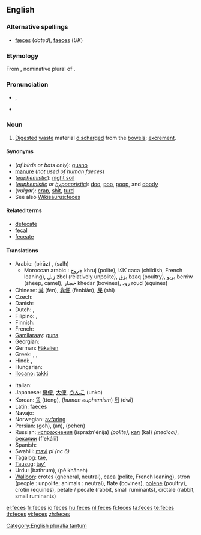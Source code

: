 ==English==
{{wikipedia}}

===Alternative spellings===
* [[fæces]] (''dated''), [[faeces]] (''UK'')

===Etymology===
From {{etyl|la|en}} {{term|faeces|faecēs|lang=la}}, nominative plural of {{term|faex||residue, dregs|lang=la}}.

===Pronunciation===
* {{IPA|/ˈfiːsiːz/}}, {{SAMPA|/"fi:si:z/}}
* {{rhymes|iːsiz}}

===Noun===
{{en-noun|feces}}

# [[digested|Digested]] [[waste]] material [[discharge]]d from the [[bowel]]s; [[excrement]].

====Synonyms====
* (''of birds or bats only''): [[guano]]
* [[manure]] (''not used of human faeces'')
* (''[[euphemistic]]''): [[wikipedia:night soil|night soil]]
* (''[[euphemistic]] or [[hypocoristic]]''): [[doo]], [[poo]], [[poop]], and [[doody]]
* (''vulgar''): [[crap]], [[shit]], [[turd]]
* See also [[Wikisaurus:feces]]

====Related terms====
* [[defecate]]
* [[fecal]]
* [[feceate]]

====Translations====
{{trans-top|digested waste material discharged from the bowels}}
* Arabic: {{Arab|[[براز]]}} (birāz) {{m}}, {{Arab|[[سلح]]}} (salħ) {{m}}
** Moroccan arabic : جروج khruj (polite), كاكا caca (childish, French leaning), زبل zbel (relatively unpolite), بزق bzaq (poultry), بريو  berriw (sheep, camel), خضار khedar (bovines), رود roud (equines)
* Chinese: [[粪]] (fèn), [[粪便]] (fènbiàn), [[屎]] (shǐ)
* Czech: {{t-|cs|stolice|f}}
* Danish: {{t+|da|afføring|c}}
* Dutch: {{t+|nl|faeces|p}}, {{t+|nl|uitwerpselen|n}}
* Filipino: {{tø|fil|tae}},  {{tø|fil|dumi}}
* Finnish: {{t+|fi|uloste}}
* French: {{t+|fr|fèces|f|p}}
* [[Gamilaraay]]: [[guna]]
* Georgian: {{t|ka|ფეკალია|tr=p'ekalia|sc=Geor|xs=Georgian}}
* German: [[Fäkalien]] {{f|p}}
* Greek: {{t+|el|κόπρανα|n|p|tr=kóprana}}, {{i|obscene}} {{t+|el|σκατά|n|p|tr=skatá}},  {{t|el|περιττώματα|n|p|tr=peritómata}}
* Hindi: {{t|hi|टट्टी|tr=tatti|xs=Hindi}},  {{t-|hi|मल|tr=mal|xs=Hindi}}
* Hungarian: {{t-|hu|széklet}}
* [[Ilocano]]: [[takki]]
{{trans-mid}}
* Italian: {{t+|it|feci|f|p}}
* Japanese: [[糞便]], [[大便]], [[うんこ]] (unko)
* Korean: [[똥]] (ttong), (''human euphemism'') [[뒤]] (dwi)
* Latin: faeces {{p}}
* Navajo: {{tø|nv|chąąʼ}}
* Norwegian: [[avføring]]
* Persian: {{fa-Arab|[[گه]]}} (goh), {{fa-Arab|[[ان]]}} (an), {{fa-Arab|[[پهن]]}} (pehen)
* Russian: [[испражнения]] (ispražn'énija) {{n|p}} ''(polite)'', [[кал]] (kal) {{m}} ''(medical)'', [[фекалии]] (f'ekálii) {{f|p}}
* Spanish: {{t-|es|heces|f|p}}
* Swahili: [[mavi]] ''pl (nc 6)''
* [[Tagalog]]: [[tae]],  {{t-|tl|dumi|xs=Tagalog}}
* [[Tausug]]: [[tay']]
* Urdu: {{ur-Arab|[[باٹھروم]]}} (bathrum), {{ur-Arab|[[پا خانه]]}} (pê khâneh)
* [[Walloon]]: crotes (gneneral, neutral), caca (polite, French leaning), stron (people : unpolite; animals : neutral), flate (bovines), [[:wa:polene|polene]] (poultry), crotin (equines), petale / pecale (rabbit, small ruminants), crotale (rabbit, small ruminants)
{{trans-bottom}}

[[Category:English pluralia tantum]]

[[el:feces]]
[[fr:feces]]
[[io:feces]]
[[hu:feces]]
[[nl:feces]]
[[fi:feces]]
[[ta:feces]]
[[te:feces]]
[[th:feces]]
[[vi:feces]]
[[zh:feces]]